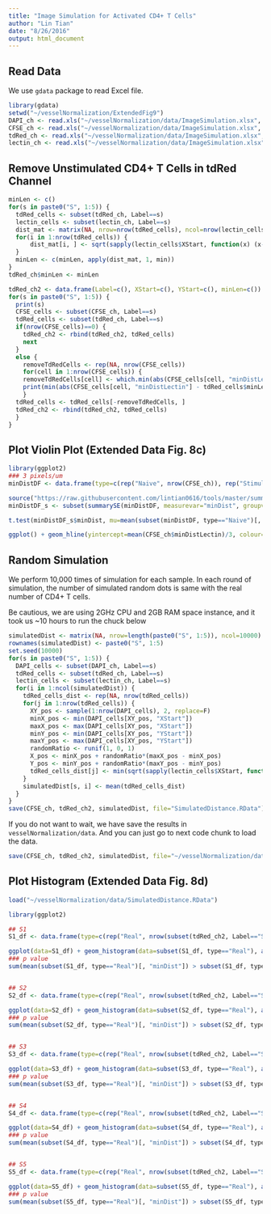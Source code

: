 ```yaml
---
title: "Image Simulation for Activated CD4+ T Cells"
author: "Lin Tian"
date: "8/26/2016"
output: html_document
---
```


## Read Data

We use `gdata` package to read Excel file.

```r
library(gdata)
setwd("~/vesselNormalization/ExtendedFig9")
DAPI_ch <- read.xls("~/vesselNormalization/data/ImageSimulation.xlsx", sheet=1, as.is=TRUE)
CFSE_ch <- read.xls("~/vesselNormalization/data/ImageSimulation.xlsx", sheet=2, as.is=TRUE)
tdRed_ch <- read.xls("~/vesselNormalization/data/ImageSimulation.xlsx", sheet=3, as.is=TRUE)
lectin_ch <- read.xls("~/vesselNormalization/data/ImageSimulation.xlsx", sheet=4, as.is=TRUE)
```

## Remove Unstimulated CD4+ T Cells in tdRed Channel

```r
minLen <- c()
for(s in paste0("S", 1:5)) {
  tdRed_cells <- subset(tdRed_ch, Label==s)
  lectin_cells <- subset(lectin_ch, Label==s)
  dist_mat <- matrix(NA, nrow=nrow(tdRed_cells), ncol=nrow(lectin_cells))
  for(i in 1:nrow(tdRed_cells)) {
      dist_mat[i, ] <- sqrt(sapply(lectin_cells$XStart, function(x) (x-tdRed_cells[i, "XStart"])^2) + sapply(lectin_cells$YStart, function(x) (x-tdRed_cells[i, "YStart"])^2))
  }
  minLen <- c(minLen, apply(dist_mat, 1, min))
}
tdRed_ch$minLen <- minLen

tdRed_ch2 <- data.frame(Label=c(), XStart=c(), YStart=c(), minLen=c())
for(s in paste0("S", 1:5)) {
  print(s)
  CFSE_cells <- subset(CFSE_ch, Label==s)
  tdRed_cells <- subset(tdRed_ch, Label==s)
  if(nrow(CFSE_cells)==0) {
    tdRed_ch2 <- rbind(tdRed_ch2, tdRed_cells)
    next
  }
  else {
    removeTdRedCells <- rep(NA, nrow(CFSE_cells))
    for(cell in 1:nrow(CFSE_cells)) {
    removeTdRedCells[cell] <- which.min(abs(CFSE_cells[cell, "minDistLectin"] - tdRed_cells$minLen))
    print(min(abs(CFSE_cells[cell, "minDistLectin"] - tdRed_cells$minLen)))
    }
  tdRed_cells <- tdRed_cells[-removeTdRedCells, ]
  tdRed_ch2 <- rbind(tdRed_ch2, tdRed_cells)
  }
}
```


## Plot Violin Plot (Extended Data Fig. 8c)

```r
library(ggplot2)
### 3 pixels/um
minDistDF <- data.frame(type=c(rep("Naive", nrow(CFSE_ch)), rep("Stimulated", nrow(tdRed_ch2))), Label=c(CFSE_ch$Label, tdRed_ch2$Label), minDist=c(CFSE_ch$minDistLectin, tdRed_ch2$minLen)/3) ### Unit of minDist: um

source("https://raw.githubusercontent.com/lintian0616/tools/master/summarySE.R")
minDistDF_s <- subset(summarySE(minDistDF, measurevar="minDist", groupvars=c("type", "Label")), type=="Stimulated")

t.test(minDistDF_s$minDist, mu=mean(subset(minDistDF, type=="Naive")[, "minDist"]))

ggplot() + geom_hline(yintercept=mean(CFSE_ch$minDistLectin)/3, colour="#252525") + geom_violin(data=minDistDF, aes(x=type, y=minDist), fill=NA) + geom_point(data=minDistDF, aes(x=type, y=minDist, colour=Label), alpha=0.68, shape=16, size=2, position=position_jitterdodge(dodge.width=0.5)) + scale_colour_manual(values=c("#fb9a99","#fdbf6f", "#b2df8a", "#a6cee3", "#cab2d6")) + geom_point(data=minDistDF_s, aes(x=type, y=minDist, fill=Label), shape=21, size=8, position=position_jitterdodge(dodge.width=0.5)) + scale_fill_manual(values=c("#e31a1c", "#ff7f00", "#33a02c", "#1f78b4", "#6a3d9a")) + scale_y_continuous(breaks=seq(0, 1500, by=300), limits=c(0, 1500))+theme_bw()+theme(axis.title.x = element_blank(), panel.grid.major=element_blank(), panel.grid.minor=element_blank(), panel.border=element_blank(), axis.line.x=element_line(colour="black"), axis.line.y=element_line(colour="black"))+coord_fixed(ratio=0.002)
```

## Random Simulation

We perform 10,000 times of simulation for each sample. In each round of simulation, the number of simulated random dots is same with the real number of CD4+ T cells.

Be cautious, we are using 2GHz CPU and 2GB RAM space instance, and it took us ~10 hours to run the chuck below 

```r
simulatedDist <- matrix(NA, nrow=length(paste0("S", 1:5)), ncol=10000)
rownames(simulatedDist) <- paste0("S", 1:5)
set.seed(10000)
for(s in paste0("S", 1:5)) {
  DAPI_cells <- subset(DAPI_ch, Label==s)
  tdRed_cells <- subset(tdRed_ch, Label==s)
  lectin_cells <- subset(lectin_ch, Label==s)
  for(i in 1:ncol(simulatedDist)) {
    tdRed_cells_dist <- rep(NA, nrow(tdRed_cells))
    for(j in 1:nrow(tdRed_cells)) {
      XY_pos <- sample(1:nrow(DAPI_cells), 2, replace=F)
      minX_pos <- min(DAPI_cells[XY_pos, "XStart"])
      maxX_pos <- max(DAPI_cells[XY_pos, "XStart"])
      minY_pos <- min(DAPI_cells[XY_pos, "YStart"])
      maxY_pos <- max(DAPI_cells[XY_pos, "YStart"])
      randomRatio <- runif(1, 0, 1)
      X_pos <- minX_pos + randomRatio*(maxX_pos - minX_pos)
      Y_pos <- minY_pos + randomRatio*(maxY_pos - minY_pos)
      tdRed_cells_dist[j] <- min(sqrt(sapply(lectin_cells$XStart, function(x) (x-X_pos)^2) + sapply(lectin_cells$YStart, function(x) (x-Y_pos)^2)))
    }
    simulatedDist[s, i] <- mean(tdRed_cells_dist)
  }
}
save(CFSE_ch, tdRed_ch2, simulatedDist, file="SimulatedDistance.RData")
```

If you do not want to wait, we have save the results in `vesselNormalization/data`. And you can just go to next code chunk to load the data.

```r
save(CFSE_ch, tdRed_ch2, simulatedDist, file="~/vesselNormalization/data/SimulatedDistance.RData")
```


## Plot Histogram (Extended Data Fig. 8d)

```r
load("~/vesselNormalization/data/SimulatedDistance.RData")

library(ggplot2)

## S1
S1_df <- data.frame(type=c(rep("Real", nrow(subset(tdRed_ch2, Label=="S1"))), rep("Stimulated", ncol(simulatedDist))), minDist=c(as.numeric(subset(tdRed_ch2, Label=="S1")[, "minLen"]), as.numeric(simulatedDist[1, ]))/3) ### Unit of minDist: um

ggplot(data=S1_df) + geom_histogram(data=subset(S1_df, type=="Real"), aes(x=minDist, y = ..density..), fill="#fb9a99", colour=NA, alpha=0.68)  + geom_density(data=subset(S1_df, type=="Real"), aes(x=minDist), colour="#e31a1c") + geom_density(data=subset(S1_df, type=="Stimulated"), aes(x=minDist), colour="#e31a1c", linetype=2) + geom_vline(xintercept = mean(subset(S1_df, type=="Real")[, "minDist"]), colour="#e31a1c") + scale_y_continuous(breaks=seq(0, 0.05, by=0.01), limits=c(0, 0.05), trans = "sqrt")+theme_bw()+theme(axis.title.x = element_blank(), panel.grid.major=element_blank(), panel.grid.minor=element_blank(), panel.border=element_blank(), axis.line.x=element_line(colour="black"), axis.line.y=element_line(colour="black"))+coord_fixed(ratio=1000)
### p value
sum(mean(subset(S1_df, type=="Real")[, "minDist"]) > subset(S1_df, type=="Stimulated")[, "minDist"]) / length(subset(S1_df, type=="Stimulated")[, "minDist"])


## S2
S2_df <- data.frame(type=c(rep("Real", nrow(subset(tdRed_ch2, Label=="S2"))), rep("Stimulated", ncol(simulatedDist))), minDist=c(as.numeric(subset(tdRed_ch2, Label=="S2")[, "minLen"]), as.numeric(simulatedDist[2, ]))/3) ### Unit of minDist: um

ggplot(data=S2_df) + geom_histogram(data=subset(S2_df, type=="Real"), aes(x=minDist, y = ..density..), fill="#fdbf6f", colour=NA, alpha=0.68)  + geom_density(data=subset(S2_df, type=="Real"), aes(x=minDist), colour="#ff7f00") + geom_density(data=subset(S2_df, type=="Stimulated"), aes(x=minDist), colour="#ff7f00", linetype=2) + geom_vline(xintercept = mean(subset(S2_df, type=="Real")[, "minDist"]), colour="#ff7f00") + scale_y_continuous(breaks=seq(0, 0.06, by=0.02), limits=c(0, 0.06), trans = "sqrt")+theme_bw()+theme(axis.title.x = element_blank(), panel.grid.major=element_blank(), panel.grid.minor=element_blank(), panel.border=element_blank(), axis.line.x=element_line(colour="black"), axis.line.y=element_line(colour="black"))+coord_fixed(ratio=1200)
### p value
sum(mean(subset(S2_df, type=="Real")[, "minDist"]) > subset(S2_df, type=="Stimulated")[, "minDist"]) / length(subset(S2_df, type=="Stimulated")[, "minDist"])


## S3
S3_df <- data.frame(type=c(rep("Real", nrow(subset(tdRed_ch2, Label=="S3"))), rep("Stimulated", ncol(simulatedDist))), minDist=c(as.numeric(subset(tdRed_ch2, Label=="S3")[, "minLen"]), as.numeric(simulatedDist[3, ]))/3) ### Unit of minDist: um

ggplot(data=S3_df) + geom_histogram(data=subset(S3_df, type=="Real"), aes(x=minDist, y = ..density..), fill="#b2df8a", colour=NA, alpha=0.68)  + geom_density(data=subset(S3_df, type=="Real"), aes(x=minDist), colour="#33a02c") + geom_density(data=subset(S3_df, type=="Stimulated"), aes(x=minDist), colour="#33a02c", linetype=2) + geom_vline(xintercept = mean(subset(S3_df, type=="Real")[, "minDist"]), colour="#33a02c") + scale_y_continuous(breaks=seq(0, 0.10, by=0.02), limits=c(0, 0.10), trans = "sqrt")+theme_bw()+theme(axis.title.x = element_blank(), panel.grid.major=element_blank(), panel.grid.minor=element_blank(), panel.border=element_blank(), axis.line.x=element_line(colour="black"), axis.line.y=element_line(colour="black"))+coord_fixed(ratio=750)
### p value
sum(mean(subset(S3_df, type=="Real")[, "minDist"]) > subset(S3_df, type=="Stimulated")[, "minDist"]) / length(subset(S3_df, type=="Stimulated")[, "minDist"])


## S4
S4_df <- data.frame(type=c(rep("Real", nrow(subset(tdRed_ch2, Label=="S4"))), rep("Stimulated", ncol(simulatedDist))), minDist=c(as.numeric(subset(tdRed_ch2, Label=="S4")[, "minLen"]), as.numeric(simulatedDist[4, ]))/3) ### Unit of minDist: um

ggplot(data=S4_df) + geom_histogram(data=subset(S4_df, type=="Real"), aes(x=minDist, y = ..density..), fill="#a6cee3", colour=NA, alpha=0.68)  + geom_density(data=subset(S4_df, type=="Real"), aes(x=minDist), colour="#1f78b4") + geom_density(data=subset(S4_df, type=="Stimulated"), aes(x=minDist), colour="#1f78b4", linetype=2) + geom_vline(xintercept = mean(subset(S4_df, type=="Real")[, "minDist"]), colour="#1f78b4") + scale_y_continuous(breaks=seq(0, 0.03, by=0.01), limits=c(0, 0.03), trans = "sqrt")+theme_bw()+theme(axis.title.x = element_blank(), panel.grid.major=element_blank(), panel.grid.minor=element_blank(), panel.border=element_blank(), axis.line.x=element_line(colour="black"), axis.line.y=element_line(colour="black"))+coord_fixed(ratio=3000)
### p value
sum(mean(subset(S4_df, type=="Real")[, "minDist"]) > subset(S4_df, type=="Stimulated")[, "minDist"]) / length(subset(S4_df, type=="Stimulated")[, "minDist"])


## S5
S5_df <- data.frame(type=c(rep("Real", nrow(subset(tdRed_ch2, Label=="S5"))), rep("Stimulated", ncol(simulatedDist))), minDist=c(as.numeric(subset(tdRed_ch2, Label=="S5")[, "minLen"]), as.numeric(simulatedDist[5, ]))/3) ### Unit of minDist: um

ggplot(data=S5_df) + geom_histogram(data=subset(S5_df, type=="Real"), aes(x=minDist, y = ..density..), fill="#cab2d6", colour=NA, alpha=0.68)  + geom_density(data=subset(S5_df, type=="Real"), aes(x=minDist), colour="#6a3d9a") + geom_density(data=subset(S5_df, type=="Stimulated"), aes(x=minDist), colour="#6a3d9a", linetype=2) + geom_vline(xintercept = mean(subset(S5_df, type=="Real")[, "minDist"]), colour="#6a3d9a") + scale_y_continuous(breaks=seq(0, 0.03, by=0.01), limits=c(0, 0.03), trans = "sqrt")+theme_bw()+theme(axis.title.x = element_blank(), panel.grid.major=element_blank(), panel.grid.minor=element_blank(), panel.border=element_blank(), axis.line.x=element_line(colour="black"), axis.line.y=element_line(colour="black"))+coord_fixed(ratio=2000)
### p value
sum(mean(subset(S5_df, type=="Real")[, "minDist"]) > subset(S5_df, type=="Stimulated")[, "minDist"]) / length(subset(S5_df, type=="Stimulated")[, "minDist"])
```

